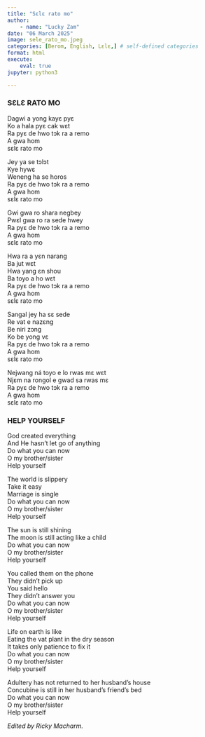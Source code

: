 ```yaml
---
title: "Sɛlɛ rato mo"
author: 
    - name: "Lucky Zam"
date: "06 March 2025"
image: sele_rato_mo.jpeg
categories: [Berom, English, Lɛlɛ,] # self-defined categories
format: html
execute:
    eval: true
jupyter: python3

---
```


:::: {.panel-tabset}

### SƐLƐ RATO MO
Dagwi a yong kayɛ pyɛ <br> 
Ko a hala pyɛ cak wɛt <br>
Ra pyɛ de hwo tɔk ra a remo <br>
A gwa hom <br>
sɛlɛ rato mo <br>

Jey ya se tɔlɔt <br>
Kye hywɛ <br>
Weneng ha se horos <br>
Ra pyɛ de hwo tɔk ra a remo <br>
A gwa hom <br>
sɛlɛ rato mo <br>

Gwi gwa ro shara negbey <br>
Pwɛl gwa ro ra sede hwey <br>
Ra pyɛ de hwo tɔk ra a remo <br>
A gwa hom <br>
sɛlɛ rato mo <br>

Hwa ra a yɛn narang <br>
Ba jut wɛt <br>
Hwa yang ɛn shou <br>
Ba toyo a ho wɛt <br>
Ra pyɛ de hwo tɔk ra a remo <br>
A gwa hom <br>
sɛlɛ rato mo <br>

Sangal jey ha sɛ sede <br>
Re vat e nazɛng <br>
Be niri zɔng <br>
Ko be yong vɛ <br>
Ra pyɛ de hwo tɔk ra a remo <br>
A gwa hom <br>
sɛlɛ rato mo <br>

Nejwang ná toyo e lo rwas mɛ wɛt <br>
Njɛm na rongol e gwad sa rwas mɛ <br>
Ra pyɛ de hwo tɔk ra a remo <br>
A gwa hom <br>
sɛlɛ rato mo <br>


### HELP YOURSELF    
God created everything <br>
And He hasn't let go of anything <br>
Do what you can now <br>
O my brother/sister <br>
Help yourself <br>

The world is slippery <br>
Take it easy <br>
Marriage is single <br>
Do what you can now <br>
O my brother/sister <br>
Help yourself <br>

The sun is still shining <br>
The moon is still acting like a child <br>
Do what you can now <br>
O my brother/sister <br>
Help yourself <br>

You called them on the phone <br>
They didn't pick up <br>
You said hello <br>
They didn't answer you <br>
Do what you can now <br>
O my brother/sister <br>
Help yourself <br>

Life on earth is like <br>
Eating the vat plant in the dry season <br>
It takes only patience to fix it <br>
Do what you can now <br>
O my brother/sister <br>
Help yourself <br>

Adultery has not returned to her husband's house <br>
Concubine is still in her husband's friend's bed <br>
Do what you can now <br>
O my brother/sister <br>
Help yourself <br>
::::

*Edited by Ricky Macharm.*






